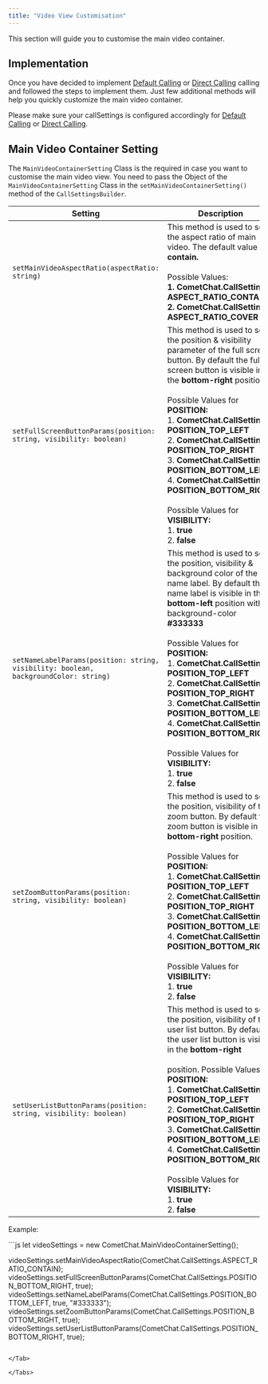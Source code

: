 ```yaml
---
title: "Video View Customisation"
---
```




This section will guide you to customise the main video container.

## Implementation

Once you have decided to implement [Default Calling](/docs/sdk/ionic/3.0/calling-default-calling) or [Direct Calling](/docs/sdk/ionic/3.0/calling-direct-calling) calling and followed the steps to implement them. Just few additional methods will help you quickly customize the main video container.

Please make sure your callSettings is configured accordingly for [Default Calling](/docs/sdk/ionic/3.0/calling-default-calling) or [Direct Calling](/docs/sdk/ionic/3.0/calling-direct-calling).

## Main Video Container Setting

The `MainVideoContainerSetting` Class is the required in case you want to customise the main video view. You need to pass the Object of the `MainVideoContainerSetting` Class in the `setMainVideoContainerSetting()` method of the `CallSettingsBuilder`.

| Setting                                                                              | Description                                                                                                                                                                                                                                                                                                                                                                                                                                                                                                           |
| ------------------------------------------------------------------------------------ | --------------------------------------------------------------------------------------------------------------------------------------------------------------------------------------------------------------------------------------------------------------------------------------------------------------------------------------------------------------------------------------------------------------------------------------------------------------------------------------------------------------------- |
| `setMainVideoAspectRatio(aspectRatio: string)`                                       | This method is used to set the aspect ratio of main video. The default value is **contain.** <br/><br/>Possible Values: <br/>**1. CometChat.CallSettings. ASPECT\_RATIO\_CONTAIN** <br/>**2. CometChat.CallSettings. ASPECT\_RATIO\_COVER**                                                                                                                                                                                                                                                                                               |
| `setFullScreenButtonParams(position: string, visibility: boolean)`                   | This method is used to set the position & visibility parameter of the full screen button. By default the full screen button is visible in the **bottom-right** position. <br/><br/>Possible Values for **POSITION:** <br/>1. **CometChat.CallSettings. POSITION\_TOP\_LEFT** <br/>2. **CometChat.CallSettings. POSITION\_TOP\_RIGHT** <br/>3. **CometChat.CallSettings. POSITION\_BOTTOM\_LEFT** <br/>4. **CometChat.CallSettings. POSITION\_BOTTOM\_RIGHT** <br/><br/>Possible Values for **VISIBILITY:** <br/>1. **true** <br/>2. **false**                           |
| `setNameLabelParams(position: string, visibility: boolean, backgroundColor: string)` | This method is used to set the position, visibility & background color of the name label. By default the name label is visible in the **bottom-left** position with a background-color **#333333** <br/><br/>Possible Values for **POSITION:** <br/>1. **CometChat.CallSettings. POSITION\_TOP\_LEFT** <br/>2. **CometChat.CallSettings. POSITION\_TOP\_RIGHT** <br/>3. **CometChat.CallSettings. POSITION\_BOTTOM\_LEFT** <br/>4. **CometChat.CallSettings. POSITION\_BOTTOM\_RIGHT** <br/><br/>Possible Values for **VISIBILITY:** <br/>1. **true** <br/>2. **false** |
| `setZoomButtonParams(position: string, visibility: boolean)`                         | This method is used to set the position, visibility of the zoom button. By default the zoom button is visible in the **bottom-right** position. <br/><br/>Possible Values for **POSITION:** <br/>1. **CometChat.CallSettings. POSITION\_TOP\_LEFT** <br/>2. **CometChat.CallSettings. POSITION\_TOP\_RIGHT** <br/>3. **CometChat.CallSettings. POSITION\_BOTTOM\_LEFT** <br/>4. **CometChat.CallSettings. POSITION\_BOTTOM\_RIGHT** <br/><br/>Possible Values for **VISIBILITY:** <br/>1. **true** <br/>2. **false**                                                    |
| `setUserListButtonParams(position: string, visibility: boolean)`                     | This method is used to set the position, visibility of the user list button. By default the user list button is visible in the **bottom-right** <br/><br/>position. Possible Values for **POSITION:** <br/>1. **CometChat.CallSettings. POSITION\_TOP\_LEFT** <br/>2. **CometChat.CallSettings. POSITION\_TOP\_RIGHT** <br/>3. **CometChat.CallSettings. POSITION\_BOTTOM\_LEFT** <br/>4. **CometChat.CallSettings. POSITION\_BOTTOM\_RIGHT** <br/><br/>Possible Values for **VISIBILITY:** <br/>1. **true** <br/>2. **false**                                          |

Example:

<Tabs>
<Tab title="JavaScript">
```js
let videoSettings = new CometChat.MainVideoContainerSetting();

videoSettings.setMainVideoAspectRatio(CometChat.CallSettings.ASPECT_RATIO_CONTAIN);	videoSettings.setFullScreenButtonParams(CometChat.CallSettings.POSITION_BOTTOM_RIGHT, true);
videoSettings.setNameLabelParams(CometChat.CallSettings.POSITION_BOTTOM_LEFT, true, "#333333");
videoSettings.setZoomButtonParams(CometChat.CallSettings.POSITION_BOTTOM_RIGHT, true);
videoSettings.setUserListButtonParams(CometChat.CallSettings.POSITION_BOTTOM_RIGHT, true);
```

</Tab>

</Tabs>
